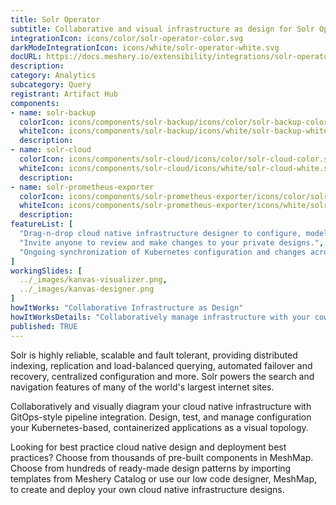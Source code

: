 ```yaml
---
title: Solr Operator
subtitle: Collaborative and visual infrastructure as design for Solr Operator
integrationIcon: icons/color/solr-operator-color.svg
darkModeIntegrationIcon: icons/white/solr-operator-white.svg
docURL: https://docs.meshery.io/extensibility/integrations/solr-operator
description: 
category: Analytics
subcategory: Query
registrant: Artifact Hub
components: 
- name: solr-backup
  colorIcon: icons/components/solr-backup/icons/color/solr-backup-color.svg
  whiteIcon: icons/components/solr-backup/icons/white/solr-backup-white.svg
  description: 
- name: solr-cloud
  colorIcon: icons/components/solr-cloud/icons/color/solr-cloud-color.svg
  whiteIcon: icons/components/solr-cloud/icons/white/solr-cloud-white.svg
  description: 
- name: solr-prometheus-exporter
  colorIcon: icons/components/solr-prometheus-exporter/icons/color/solr-prometheus-exporter-color.svg
  whiteIcon: icons/components/solr-prometheus-exporter/icons/white/solr-prometheus-exporter-white.svg
  description: 
featureList: [
  "Drag-n-drop cloud native infrastructure designer to configure, model, and deploy your workloads.",
  "Invite anyone to review and make changes to your private designs.",
  "Ongoing synchronization of Kubernetes configuration and changes across any number of clusters."
]
workingSlides: [
  ../_images/kanvas-visualizer.png,
  ../_images/kanvas-designer.png
]
howItWorks: "Collaborative Infrastructure as Design"
howItWorksDetails: "Collaboratively manage infrastructure with your coworkers synchronously sharing the same designs."
published: TRUE
---
```

<p>
Solr is highly reliable, scalable and fault tolerant, providing distributed indexing, replication and load-balanced querying, automated failover and recovery, centralized configuration and more. Solr powers the search and navigation features of many of the world's largest internet sites.
</p>
<p>
    Collaboratively and visually diagram your cloud native infrastructure with GitOps-style pipeline integration. Design, test, and manage configuration your Kubernetes-based, containerized applications as a visual topology.
</p>
<p>
    Looking for best practice cloud native design and deployment best practices? Choose from thousands of pre-built components in MeshMap. Choose from hundreds of ready-made design patterns by importing templates from Meshery Catalog or use our low code designer, MeshMap, to create and deploy your own cloud native infrastructure designs.
</p>
